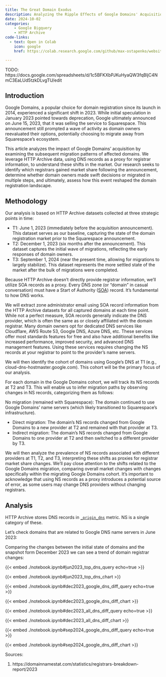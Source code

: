 ```yaml
---
title: The Great Domain Exodus
description: Analyzing the Ripple Effects of Google Domains' Acquisition by Squarespace
date: 2024-10-02
categories:
    - Google Bigquery
    - HTTP Archive
code-links:
  - text: Open in Colab
    icon: google
    href: https://colab.research.google.com/github/max-ostapenko/website-source/blob/main/src/posts/domain_exodus_review/notebook.ipynb

---
```


TODO: https://docs.google.com/spreadsheets/d/1c5BFKXbPJKuHyaQW3fqBljC4NmC3EaLUd5tzkDLvgTU/edit

## Introduction

Google Domains, a popular choice for domain registration since its launch in 2014, experienced a significant shift in 2023. While initial speculation in January 2023 pointed towards deprecation, Google ultimately announced on June 15, 2023, that it was selling the service to Squarespace. This announcement still prompted a wave of activity as domain owners reevaluated their options, potentially choosing to migrate away from Squarespace’s ecosystem.

This article analyzes the impact of Google Domains’ acquisition by examining the subsequent migration patterns of affected domains. We leverage HTTP Archive data, using DNS records as a proxy for registrar information, to understand these shifts in the market. Our research seeks to identify which registrars gained market share following the announcement, determine whether domain owners made swift decisions or migrated in multiple steps, and ultimately, assess how this event reshaped the domain registration landscape.

## Methodology
Our analysis is based on HTTP Archive datasets collected at three strategic points in time:

- T1: June 1, 2023 (immediately before the acquisition announcement). This dataset serves as our baseline, capturing the state of the domain registration market prior to the Squarespace announcement.
- T2: December 1, 2023 (six months after the announcement). This dataset captures the initial wave of migrations, reflecting the early responses of domain owners.
- T3: September 1, 2024 (near the present time, allowing for migrations to largely stabilize). This dataset represents the more settled state of the market after the bulk of migrations were completed.

Because HTTP Archive doesn’t directly provide registrar information, we’ll utilize SOA records as a proxy. Every DNS zone (or "domain" in casual conversation) must have a Start of Authority ([SOA](https://en.wikipedia.org/wiki/SOA_record)) record. It's fundamental to how DNS works.

We will extract zone administrator email using SOA record information from the HTTP Archive datasets for all captured domains at each time point. While not a perfect measure, SOA records generally indicate the DNS provider, which is often the same as or closely affiliated with the domain registrar. Many domain owners opt for dedicated DNS services like Cloudflare, AWS Route 53, Google DNS, Azure DNS, etc. These services offer most standards features for free and also have additional benefits like increased performance, improved security, and advanced DNS management features. Using these services requires changing the NS records at your registrar to point to the provider's name servers.

We will then identify the cohort of domains using Google's DNS at T1 (e.g.,
cloud-dns-hostmaster.google.com). This cohort will be the primary focus of our analysis.

For each domain in the Google Domains cohort, we will track its NS records at T2 and T3. This will enable us to infer migration paths by observing changes in NS records, categorizing them as follows:

No migration (remained with Squarespace): The domain continued to use Google Domains’ name servers (which likely transitioned to Squarespace’s infrastructure).

- Direct migration: The domain’s NS records changed from Google Domains to a new provider at T2 and remained with that provider at T3.
- Indirect migration: The domain’s NS records changed from Google Domains to one provider at T2 and then switched to a different provider by T3.

We will then analyze the prevalence of NS records associated with different providers at T1, T2, and T3, interpreting these shifts as proxies for registrar market share changes. We’ll pay close attention to the shifts related to the Google Domains migration, comparing overall market changes with changes specifically within the migrating Google Domains cohort. It’s important to acknowledge that using NS records as a proxy introduces a potential source of error, as some users may change DNS providers without changing registrars.

## Analysis

HTTP Archive stores DNS records in [`_origin_dns`](https://har.fyi/reference/blobs/har/#_origin_dns) metric. NS is a single category of these.

Let's check domains that are related to Google DNS name servers in June 2023:


Comparing the changes between the initial state of domains and the snapshot form December 2023 we can see a trend of domain registrar changes:


{{< embed ./notebook.ipynb#jun2023_top_dns_query echo=true >}}

{{< embed ./notebook.ipynb#jun2023_top_dns_chart >}}


{{< embed ./notebook.ipynb#dec2023_google_dns_diff_query echo=true >}}

{{< embed ./notebook.ipynb#dec2023_google_dns_diff_chart >}}


{{< embed ./notebook.ipynb#dec2023_all_dns_diff_query echo=true >}}

{{< embed ./notebook.ipynb#dec2023_all_dns_diff_chart >}}


{{< embed ./notebook.ipynb#sep2024_google_dns_diff_query echo=true >}}

{{< embed ./notebook.ipynb#sep2024_google_dns_diff_chart >}}


Sources:

1. https://domainnamestat.com/statistics/registrars-breakdown-report/2023
